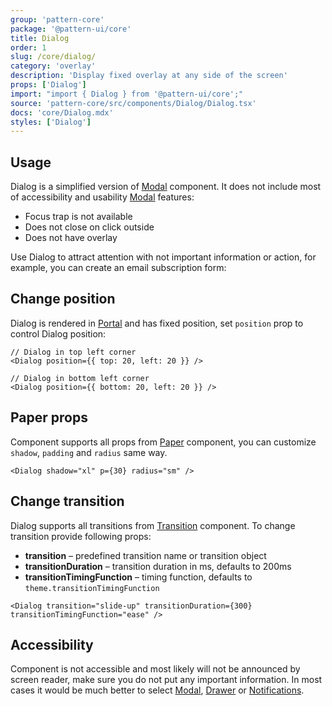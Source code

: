 ```yaml
---
group: 'pattern-core'
package: '@pattern-ui/core'
title: Dialog
order: 1
slug: /core/dialog/
category: 'overlay'
description: 'Display fixed overlay at any side of the screen'
props: ['Dialog']
import: "import { Dialog } from '@pattern-ui/core';"
source: 'pattern-core/src/components/Dialog/Dialog.tsx'
docs: 'core/Dialog.mdx'
styles: ['Dialog']
---
```



## Usage

Dialog is a simplified version of [Modal](/core/modal/) component.
It does not include most of accessibility and usability [Modal](/core/modal/) features:

- Focus trap is not available
- Does not close on click outside
- Does not have overlay

Use Dialog to attract attention with not important information or action,
for example, you can create an email subscription form:

<Demo data={DialogDemos.usage} />

## Change position

Dialog is rendered in [Portal](/core/portal/) and has fixed position, set `position` prop to control Dialog position:

```tsx
// Dialog in top left corner
<Dialog position={{ top: 20, left: 20 }} />

// Dialog in bottom left corner
<Dialog position={{ bottom: 20, left: 20 }} />
```

## Paper props

Component supports all props from [Paper](/core/paper/) component,
you can customize `shadow`, `padding` and `radius` same way.

```tsx
<Dialog shadow="xl" p={30} radius="sm" />
```

## Change transition

Dialog supports all transitions from [Transition](/core/transition/) component.
To change transition provide following props:

- **transition** – predefined transition name or transition object
- **transitionDuration** – transition duration in ms, defaults to 200ms
- **transitionTimingFunction** – timing function, defaults to `theme.transitionTimingFunction`

```tsx
<Dialog transition="slide-up" transitionDuration={300} transitionTimingFunction="ease" />
```

## Accessibility

Component is not accessible and most likely will not be announced by screen reader,
make sure you do not put any important information. In most cases it would be much better
to select [Modal](/core/modal/), [Drawer](/core/drawer/) or [Notifications](/others/notifications/).
